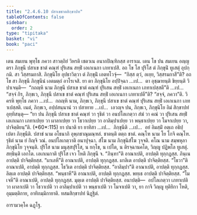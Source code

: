 ```yaml
---
title: "2.4.6.10 ปสาเขชาตสิกฺขาปท"
tableOfContents: false
sidebar:
  order: 2
type: "tipitaka"
basket: "vi"
book: "paci"
---
```



<DynamicBreadcrumb />

<Division number="1062" book="paci">

<Paragraph number="3173" book="paci">
เตน สมเยน พุทฺโธ ภควา สาวตฺถิยํ วิหรติ เชตวเน อนาถปิณฺฑิกสฺส อาราเม. เตน โข ปน สมเยน อญฺญตรา ภิกฺขุนี ปสาเข ชาตํ คณฺฑํ ปุริเสน สทฺธิํ เอเกเนกา เภทาเปสิ. อถ โข โส ปุริโส ตํ ภิกฺขุนิํ ทูเสตุํ อุปกฺกมิ. สา วิสฺสรมกาสิ. ภิกฺขุนิโย อุปธาวิตฺวา ตํ ภิกฺขุนิํ เอตทโวจุํ—  “กิสฺส ตฺวํ, อเยฺย, วิสฺสรมกาสี”ติ?
</Paragraph>

<Paragraph number="3174" book="paci">
อถ โข สา ภิกฺขุนี ภิกฺขุนีนํ เอตมตฺถํ อาโรเจสิ. ยา ตา ภิกฺขุนิโย อปฺปิจฺฉา …เป…  ตา อุชฺฌายนฺติ ขิยฺยนฺติ วิปาเจนฺติ—  “กถญฺหิ นาม ภิกฺขุนี ปสาเข ชาตํ คณฺฑํ ปุริเสน สทฺธิํ เอเกเนกา เภทาเปสฺสตี”ติ …เป…  “สจฺจํ กิร, ภิกฺขเว, ภิกฺขุนี ปสาเข ชาตํ คณฺฑํ ปุริเสน สทฺธิํ เอเกเนกา เภทาเปตี”ติ? “สจฺจํ, ภควา”ติ. วิครหิ พุทฺโธ ภควา …เป…  กถญฺหิ นาม, ภิกฺขเว, ภิกฺขุนี ปสาเข ชาตํ คณฺฑํ ปุริเสน สทฺธิํ เอเกเนกา เภทาเปสฺสติ. เนตํ, ภิกฺขเว, อปฺปสนฺนานํ วา ปสาทาย …เป…  เอวญฺจ ปน, ภิกฺขเว, ภิกฺขุนิโย อิมํ สิกฺขาปทํ อุทฺทิสนฺตุ—
</Paragraph>

</Division>
<Division number="1063" book="paci">

<Paragraph number="3175" book="paci">
<Emphasis>“ยา ปน ภิกฺขุนี ปสาเข ชาตํ คณฺฑํ วา รุธิตํ วา อนปโลเกตฺวา สํฆํ วา คณํ วา ปุริเสน สทฺธิํ เอเกเนกา เภทาเปยฺย วา ผาลาเปยฺย วา โธวาเปยฺย วา อาลิมฺปาเปยฺย วา พนฺธาเปยฺย วา โมจาเปยฺย วา, ปาจิตฺติยนฺ”</Emphasis>ติ. (*60*:<Emphasis>115</Emphasis>)
</Paragraph>

</Division>
<Division number="1064" book="paci">

<Paragraph number="3176" book="paci">
<Emphasis>ยา ปนา</Emphasis>ติ ยา ยาทิสา …เป…  <Emphasis>ภิกฺขุนี</Emphasis>ติ …เป…  อยํ อิมสฺมิํ อตฺเถ อธิปฺเปตา ภิกฺขุนีติ.
</Paragraph>

<Paragraph number="3177" book="paci">
<Emphasis>ปสาขํ</Emphasis> นาม อโธนาภิ อุพฺภชาณุมณฺฑลํ. <Emphasis>ชาตนฺ</Emphasis>ติ ตตฺถ ชาตํ. <Emphasis>คณฺโฑ</Emphasis> นาม โย โกจิ คณฺโฑ. <Emphasis>รุธิตํ</Emphasis> นาม ยํ กิญฺจิ วณํ. <Emphasis>อนปโลเกตฺวา</Emphasis>ติ อนาปุจฺฉา. <Emphasis>สํโฆ</Emphasis> นาม ภิกฺขุนิสํโฆ วุจฺจติ. <Emphasis>คโณ</Emphasis> นาม สมฺพหุลา ภิกฺขุนิโย วุจฺจนฺติ. <Emphasis>ปุริโส</Emphasis> นาม มนุสฺสปุริโส, น ยกฺโข, น เปโต, น ติรจฺฉานคโต, วิญฺญู ปฏิพโล ทูเสตุํ. <Emphasis>สทฺธินฺ</Emphasis>ติ เอกโต. <Emphasis>เอเกเนกา</Emphasis>ติ ปุริโส เจว โหติ ภิกฺขุนี จ.
</Paragraph>

</Division>
<Division number="1065" book="paci">

<Paragraph number="3178" book="paci">
“ภินฺทา”ติ อาณาเปติ, อาปตฺติ ทุกฺกฏสฺส. ภินฺเน อาปตฺติ ปาจิตฺติยสฺส. “ผาเลหี”ติ อาณาเปติ, อาปตฺติ ทุกฺกฏสฺส. ผาลิเต อาปตฺติ ปาจิตฺติยสฺส. “โธวา”ติ อาณาเปติ, อาปตฺติ ทุกฺกฏสฺส. โธวิเต อาปตฺติ ปาจิตฺติยสฺส. “อาลิมฺปา”ติ อาณาเปติ, อาปตฺติ ทุกฺกฏสฺส. ลิตฺเต อาปตฺติ ปาจิตฺติยสฺส. “พนฺธาหี”ติ อาณาเปติ, อาปตฺติ ทุกฺกฏสฺส. พทฺเธ อาปตฺติ ปาจิตฺติยสฺส. “โมเจหี”ติ อาณาเปติ, อาปตฺติ ทุกฺกฏสฺส. มุตฺเต อาปตฺติ ปาจิตฺติยสฺส.
</Paragraph>

</Division>
<Division number="1066" book="paci">

<Paragraph number="3179" book="paci">
อนาปตฺติ—  อปโลเกตฺวา เภทาเปติ วา ผาลาเปติ วา โธวาเปติ วา อาลิมฺปาเปติ วา พนฺธาเปติ วา โมจาเปติ วา, ยา กาจิ วิญฺญู ทุติยิกา โหติ, อุมฺมตฺติกาย, อาทิกมฺมิกายาติ.

</Paragraph>
</Division>

<Paragraph number="3180" type="center" book="paci">
ทสมสิกฺขาปทํ นิฏฺฐิตํ.

  
อารามวคฺโค ฉฏฺโฐ.
</Paragraph>